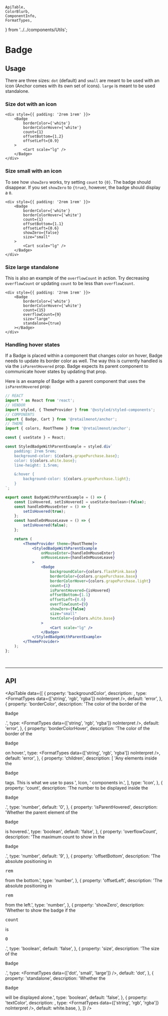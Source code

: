     ApiTable,
    ColorBlurb,
    ComponentInfo,
    FormatTypes,
} from '../../components/Utils';

# Badge

<ComponentInfo title="Badge" />

## Usage

There are three sizes: `dot` (default) and `small` are meant to be used with an icon (Anchor comes with <Link to="/components/icon">its own set of icons</Link>). `large` is meant to be used standalone.

### Size dot with an icon
```tsx live
<div style={{ padding: '2rem 1rem' }}>
    <Badge
        borderColor={'white'}
        borderColorHover={'white'}
        count={1}
        offsetBottom={1.2}
        offsetLeft={0.9}
    >
        <Cart scale="lg" />
    </Badge>
</div>
```

### Size small with an icon

To see how `showZero` works, try setting `count` to `{0}`. The badge should disappear. If you set `showZero` to `{true}`, however, the badge should display a `0`.


```tsx live
<div style={{ padding: '2rem 1rem' }}>
    <Badge
        borderColor={'white'}
        borderColorHover={'white'}
        count={1}
        offsetBottom={1.1}
        offsetLeft={0.6}
        showZero={false}
        size="small"
    >
        <Cart scale="lg" />
    </Badge>
</div>
```

### Size large standalone

This is also an example of the `overflowCount` in action. Try decreasing `overflowCount` or updating `count` to be less than `overflowCount`.

```tsx live
<div style={{ padding: '2rem 1rem' }}>
    <Badge
        borderColor={'white'}
        borderColorHover={'white'}
        count={15}
        overflowCount={9}
        size="large"
        standalone={true}
    ></Badge>
</div>
```

### Handling hover states

If a Badge is placed within a component that changes color on hover, Badge needs to update its border color as well. The way this is currently handled is via the `isParentHovered` prop. Badge expects its parent component to communicate hover states by updating that prop.

<BadgeWithParentExample />

Here is an example of Badge with a parent component that uses the `isParentHovered` prop:

```jsx hideTitle
// REACT
import * as React from 'react';
// VENDOR
import styled, { ThemeProvider } from '@xstyled/styled-components';
// COMPONENTS
import { Badge, Cart } from '@retailmenot/anchor';
// THEME
import { colors, RootTheme } from '@retailmenot/anchor';

const { useState } = React;

const StyledBadgeWithParentExample = styled.div`
    padding: 2rem 5rem;
    background-color: ${colors.grapePurchase.base};
    color: ${colors.white.base};
    line-height: 1.5rem;

    &:hover {
        background-color: ${colors.grapePurchase.light};
    }
`;

export const BadgeWithParentExample = () => {
    const [isHovered, setIsHovered] = useState<boolean>(false);
    const handleOnMouseEnter = () => {
        setIsHovered(true);
    };
    const handleOnMouseLeave = () => {
        setIsHovered(false);
    };

    return (
        <ThemeProvider theme={RootTheme}>
            <StyledBadgeWithParentExample
                onMouseEnter={handleOnMouseEnter}
                onMouseLeave={handleOnMouseLeave}
            >
                <Badge
                    backgroundColor={colors.flashPink.base}
                    borderColor={colors.grapePurchase.base}
                    borderColorHover={colors.grapePurchase.light}
                    count={1}
                    isParentHovered={isHovered}
                    offsetBottom={1.1}
                    offsetLeft={0.6}
                    overflowCount={9}
                    showZero={false}
                    size="small"
                    textColor={colors.white.base}
                >
                    <Cart scale="lg" />
                </Badge>
            </StyledBadgeWithParentExample>
        </ThemeProvider>
    );
};
```

<br />

---

## API

<ApiTable data={[
    {
        property: 'backgroundColor',
        description: <ColorBlurb background label="Badge" />,
        type: <FormatTypes data={['string', 'rgb', 'rgba']} noInterpret />,
        default: 'error',
    },
    {
        property: 'borderColor',
        description: 'The color of the border of the <pre>Badge</pre>.',
        type: <FormatTypes data={['string', 'rgb', 'rgba']} noInterpret />,
        default: 'error',
    },
    {
        property: 'borderColorHover',
        description: 'The color of the border of the <pre>Badge</pre> on hover.',
        type: <FormatTypes data={['string', 'rgb', 'rgba']} noInterpret />,
        default: 'error',
    },
    {
        property: 'children',
        description: [
            'Any elements inside the <pre>Badge</pre> tags. This is what we use to pass ',
            <Link to="/components/icon">Icon</Link>,
            ' components in.',
        ],
        type: 'Icon',
    },
    {
        property: 'count',
        description: 'The number to be displayed inside the <pre>Badge</pre>.',
        type: 'number',
        default: '0',
    },
    {
        property: 'isParentHovered',
        description: 'Whether the parent element of the <pre>Badge</pre> is hovered.',
        type: 'boolean',
        default: 'false',
    },
    {
        property: 'overflowCount',
        description: 'The maximum count to show in the <pre>Badge</pre>.',
        type: 'number',
        default: '9',
    },
    {
        property: 'offsetBottom',
        description: 'The absolute positioning in <pre>rem</pre> from the bottom.',
        type: 'number',
    },
    {
        property: 'offsetLeft',
        description: 'The absolute positioning in <pre>rem</pre> from the left.',
        type: 'number',
    },
    {
        property: 'showZero',
        description: 'Whether to show the badge if the <pre>count</pre> is <pre>0</pre>.',
        type: 'boolean',
        default: 'false',
    },
    {
        property: 'size',
        description: 'The size of the <pre>Badge</pre>.',
        type: <FormatTypes data={['dot', 'small', 'large']} />,
        default: 'dot',
    },
    {
        property: 'standalone',
        description: 'Whether the <pre>Badge</pre> will be displayed alone.',
        type: 'boolean',
        default: 'false',
    },
    {
        property: 'textColor',
        description: <ColorBlurb defaultTheme label="count" />,
        type: <FormatTypes data={['string', 'rgb', 'rgba']} noInterpret />,
        default: <Link to="/theme/theme-provider#colors">white.base</Link>,
    },
]} />

